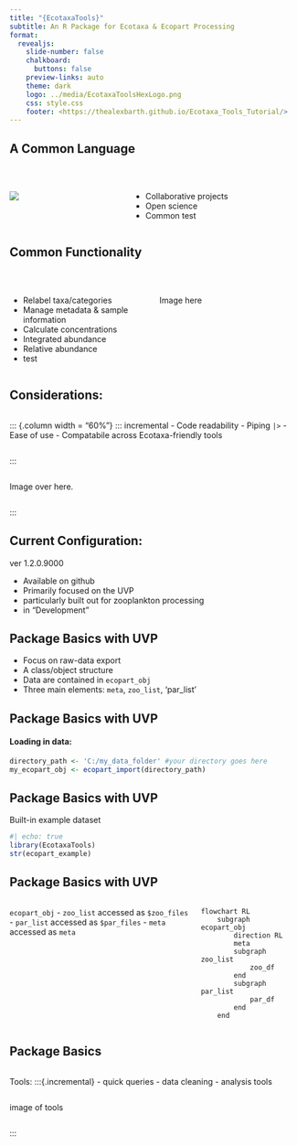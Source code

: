 ```yaml
---
title: "{EcotaxaTools}"
subtitle: An R Package for Ecotaxa & Ecopart Processing
format:
  revealjs: 
    slide-number: false
    chalkboard: 
      buttons: false
    preview-links: auto
    theme: dark
    logo: ../media/EcotaxaToolsHexLogo.png
    css: style.css
    footer: <https://thealexbarth.github.io/Ecotaxa_Tools_Tutorial/>
---
```


## A Common Language

<br/>

::: columns

::: {.column width="40%"}
![](../media/pres_img/standards.png)
:::

::: {.column width="60%"}
::: incremental
-   Collaborative projects
-   Open science
-   Common test
:::
:::

:::

## Common Functionality

<br/>

::: columns

::: {.column width='50%'} 
::: incremental
- Relabel taxa/categories
- Manage metadata & sample information
- Calculate concentrations
- Integrated abundance
- Relative abundance
- test
:::
:::

::: {.column width="50%"}
Image here
:::

:::

## Considerations:

::: columns
::: {.column width = "60%"} ::: incremental - Code readability - Piping `|>` - Ease of use - Compatabile across Ecotaxa-friendly tools
:::

:::

::: {.column width="40%"}
Image over here.
:::

:::

## Current Configuration:

ver 1.2.0.9000

::: incremental
-   Available on github
-   Primarily focused on the UVP
-   particularly built out for zooplankton processing
-   in "Development"
:::

## Package Basics with UVP

::: incremental
-   Focus on raw-data export
-   A class/object structure
-   Data are contained in `ecopart_obj`
-   Three main elements: `meta`, `zoo_list`, 'par_list'
:::

## Package Basics with UVP

#### Loading in data:

``` r
directory_path <- 'C:/my_data_folder' #your directory goes here
my_ecopart_obj <- ecopart_import(directory_path)
```

## Package Basics with UVP

Built-in example dataset

```r
#| echo: true
library(EcotaxaTools)
str(ecopart_example)
```

## Package Basics with UVP

::: columns
::: {.column width="65%"}
`ecopart_obj` - `zoo_list` accessed as `$zoo_files` - `par_list` accessed as `$par_files` - `meta` accessed as `meta`
:::

::: {.column width="35%"}
```mermaid
flowchart RL
    subgraph ecopart_obj
        direction RL
        meta
        subgraph zoo_list
            zoo_df
        end
        subgraph par_list
            par_df
        end
    end
```
:::
:::

## Package Basics

::: columns
::: {.column width="65%"}
Tools: :::{.incremental} - quick queries - data cleaning - analysis tools
:::
:::

::: {.column width="35%"}
image of tools
:::

:::
